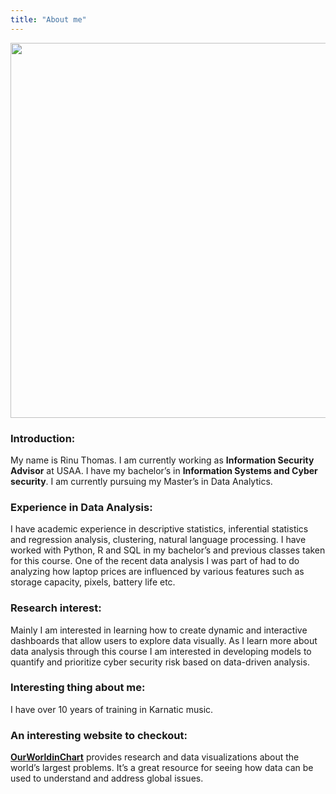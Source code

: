 ```yaml
---
title: "About me"
---
```


![](https://raw.githubusercontent.com/rinu77/rinuthomas_P2_portfolio/main/my%20photo.jpeg){width="600"}

### **Introduction:**

My name is Rinu Thomas. I am currently working as **Information Security Advisor** at USAA. I have my bachelor's in **Information Systems and Cyber security**. I am currently pursuing my Master's in Data Analytics.

### Experience in Data Analysis:

I have academic experience in descriptive statistics, inferential statistics and regression analysis, clustering, natural language processing. I have worked with Python, R and SQL in my bachelor's and previous classes taken for this course. One of the recent data analysis I was part of had to do analyzing how laptop prices are influenced by various features such as storage capacity, pixels, battery life etc.

### Research interest:

Mainly I am interested in learning how to create dynamic and interactive dashboards that allow users to explore data visually. As I learn more about data analysis through this course I am interested in developing models to quantify and prioritize cyber security risk based on data-driven analysis.

### Interesting thing about me:

I have over 10 years of training in Karnatic music.

### An interesting website to checkout:

[**OurWorldinChart**](https://ourworldindata.org/artificial-intelligence#all-charts) provides research and data visualizations about the world's largest problems. It's a great resource for seeing how data can be used to understand and address global issues.
